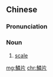 {{also|鳞片}}
==Chinese==
{{zh-forms|s=鳞片}}

===Pronunciation===
{{zh-pron
|m=línpiàn
|c=leon4 pin3
|cat=n
}}

===Noun===
{{zh-noun}}

# [[scale]]

[[mg:鱗片]]
[[chr:鱗片]]
